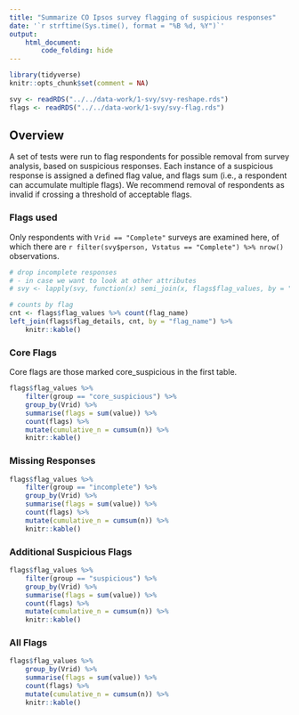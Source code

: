 ---
title: "Summarize CO Ipsos survey flagging of suspicious responses"
date: '`r strftime(Sys.time(), format = "%B %d, %Y")`'
output: 
    html_document:
        code_folding: hide
---

```{r setup, message=FALSE}
library(tidyverse)
knitr::opts_chunk$set(comment = NA)
```

```{r}
svy <- readRDS("../../data-work/1-svy/svy-reshape.rds")
flags <- readRDS("../../data-work/1-svy/svy-flag.rds")
```

## Overview

A set of tests were run to flag respondents for possible removal from survey analysis, based on suspicious responses. Each instance of a suspicious response is assigned a defined flag value, and flags sum (i.e., a respondent can accumulate multiple flags). We recommend removal of respondents as invalid if crossing a threshold of acceptable flags.

### Flags used

Only respondents with `Vrid == "Complete"` surveys are examined here, of which there are `r filter(svy$person, Vstatus == "Complete") %>% nrow()` observations.

```{r}
# drop incomplete responses
# - in case we want to look at other attributes
# svy <- lapply(svy, function(x) semi_join(x, flags$flag_values, by = "Vrid"))

# counts by flag
cnt <- flags$flag_values %>% count(flag_name)
left_join(flags$flag_details, cnt, by = "flag_name") %>%
    knitr::kable()
```

### Core Flags

Core flags are those marked core_suspicious in the first table.

```{r}
flags$flag_values %>%
    filter(group == "core_suspicious") %>%
    group_by(Vrid) %>%
    summarise(flags = sum(value)) %>%
    count(flags) %>%
    mutate(cumulative_n = cumsum(n)) %>%
    knitr::kable()
```

### Missing Responses

```{r}
flags$flag_values %>%
    filter(group == "incomplete") %>%
    group_by(Vrid) %>%
    summarise(flags = sum(value)) %>%
    count(flags) %>%
    mutate(cumulative_n = cumsum(n)) %>%
    knitr::kable()
```

### Additional Suspicious Flags

```{r}
flags$flag_values %>%
    filter(group == "suspicious") %>%
    group_by(Vrid) %>%
    summarise(flags = sum(value)) %>%
    count(flags) %>%
    mutate(cumulative_n = cumsum(n)) %>%
    knitr::kable()
```

### All Flags

```{r}
flags$flag_values %>%
    group_by(Vrid) %>%
    summarise(flags = sum(value)) %>%
    count(flags) %>%
    mutate(cumulative_n = cumsum(n)) %>%
    knitr::kable()
```
